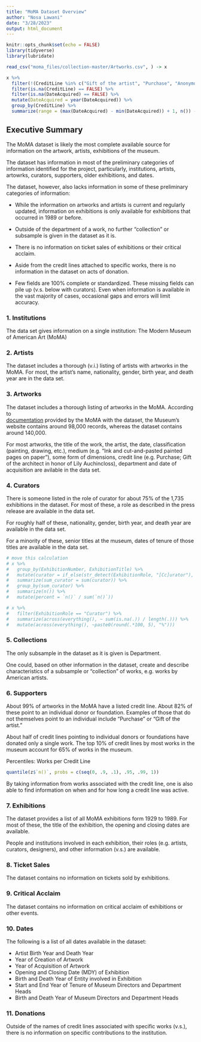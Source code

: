 ```yaml
---
title: "MoMA Dataset Overview"
author: "Nosa Lawani"
date: "3/28/2023"
output: html_document
---
```


```r
knitr::opts_chunk$set(echo = FALSE)
library(tidyverse)
library(lubridate)
```

```r
read_csv("moma_files/collection-master/Artworks.csv", ) -> x

x %>% 
  filter(!(CreditLine %in% c("Gift of the artist", "Purchase", "Anonymous gift", "Given anonymously", "Gift of the designer", "Gift of the architect", "Gift of the designers", "Gift of the architects")) == TRUE) %>% 
  filter(is.na(CreditLine) == FALSE) %>% 
  filter(is.na(DateAcquired) == FALSE) %>% 
  mutate(DateAcquired = year(DateAcquired)) %>% 
  group_by(CreditLine) %>% 
  summarize(range = (max(DateAcquired) - min(DateAcquired)) + 1, n()) -> z
```

## Executive Summary 

The MoMA dataset is likely the most complete available source for information on
the artwork, artists, exhibitions of the museum. 

The dataset has information in most of the preliminary categories of information
identified for the project, particularly, institutions, artists, artowrks, 
curators, supporters, older exhibitions, and dates.

The dataset, however, also lacks information in some of these preliminary categories  of information:

* While the information on artworks and artists is current and regularly updated, 
information on exhibitions is only available for exhibitions that occurred in 1989 
or before.

* Outside of the department of a work, no further "collection" or subsample is
given in the dataset as it is. 

* There is no information on ticket sales of exhibitions or their critical acclaim. 

* Aside from the credit lines attached to specific works, there is no information 
in the dataset on acts of donation. 

* Few fields are 100% complete or standardized. These missing fields can pile up 
(v.s. below with curators). Even when information is available in the vast majority 
of cases, occasional gaps and errors will limit accuracy. 


### 1. Institutions

The data set gives information on a single institution: The Modern Museum of American Art (MoMA)

### 2. Artists

The dataset includes a thorough (v.i.) listing of artists with artworks in the MoMA. 
For most, the artist's name, nationality, gender, birth year, and death year are
in the data set. 

### 3. Artworks

The dataset includes a thorough listing of artworks in the MoMA. According to  
[documentation](https://github.com/MuseumofModernArt/collection/blob/master/README.md) provided by the MoMA with the dataset, the Museum's website contains around 98,000 records, whereas the dataset contains around 140,000.

For most artworks, the title of the work, the artist, the date, classification (painting, drawing, etc.), 
 medium (e.g. "Ink and cut-and-pasted painted pages on paper"), some form of dimensions, 
credit line (e.g. Purchase; Gift of the architect in honor of Lily Auchincloss), 
department and date of acquisition are avilable in the data set. 

### 4. Curators

There is someone listed in the role of curator for about 75% of the 1,735 exhibitions 
in the dataset. For most of these, a role as described in the press release are available
in the data set.

For roughly half of these, nationality, gender, birth year, and death year are 
available in the data set.

For a minority of these, senior titles at the museum, dates of tenure of those titles
are available in the data set. 


```r

# move this calculation
# x %>%
#   group_by(ExhibitionNumber, ExhibitionTitle) %>%
#   mutate(curator = if_else(str_detect(ExhibitionRole, "[Cc]urator"), TRUE, FALSE)) %>%
#   summarize(sum_curator = sum(curator)) %>%
#   group_by(sum_curator) %>%
#   summarize(n()) %>%
#   mutate(percent = `n()` / sum(`n()`))

# x %>% 
#   filter(ExhibitionRole == "Curator") %>% 
#   summarize(across(everything(), ~ sum(is.na(.)) / length(.))) %>% 
#   mutate(across(everything(), ~paste0(round(.*100, 5), "%")))
``` 

### 5. Collections

The only subsample in the dataset as it is given is Department. 

One could, based on other information in the dataset, create and describe 
characteristics of a subsample or "collection" of works, e.g. works by American artists.

### 6. Supporters

About 99% of artworks in the MoMA have a listed credit line. About 82% of these point
to an individual donor or foundation. Examples of those that do not themselves point 
to an individual include "Purchase" or "Gift of the artist."

About half of credit lines pointing to individual donors or foundations have donated only
a single work. The top 10% of credit lines by most works in the museum account for 
65% of works in the museum.

Percentiles: Works per Credit Line
```r
quantile(z$`n()`, probs = c(seq(0, .9, .1), .95, .99, 1))
```

By taking information from works associated with the credit line, one is also able 
to find information on when and for how long a credit line was active.

### 7. Exhibitions

The dataset provides a list of all MoMA exhibitions form 1929 to 1989. For most of these,
the title of the exhibition, the opening and closing dates are available. 

People and institutions involved in each exhibition, their roles (e.g. artists, curators, designers), 
and other information (v.s.) are available.

### 8. Ticket Sales

The dataset contains no information on tickets sold by exhibitions. 

### 9. Critical Acclaim

The dataset contains no information on critical acclaim of exhibitions or other events. 

### 10. Dates

The following is a list of all dates available in the dataset:

* Artist Birth Year and Death Year
* Year of Creation of Artwork
* Year of Acquisition of Artwork
* Opening and Closing Date (MDY) of Exhibition
* Birth and Death Year of Entity involved in Exhibition
* Start and End Year of Tenure of Museum Directors and Department Heads
* Birth and Death Year of Museum Directors and Department Heads

### 11. Donations

Outside of the names of credit lines associated with specific works (v.s.), there
is no information on specific contributions to the institution. 







